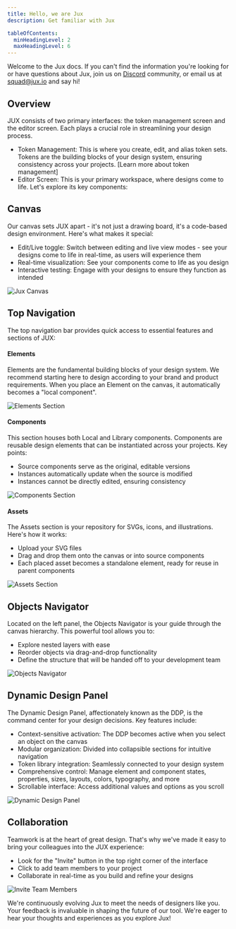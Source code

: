 ```yaml
---
title: Hello, we are Jux
description: Get familiar with Jux

tableOfContents:
  minHeadingLevel: 2
  maxHeadingLevel: 6
---
```



Welcome to the Jux docs. If you can't find the information you're looking for or have questions about Jux, join us on [Discord](https://discord.gg/BSXsahmyVQ) community, or email us at [squad@jux.io](mailto:squad@jux.io) and say hi!

## Overview

JUX consists of two primary interfaces: the token management screen and the editor screen. Each plays a crucial role in streamlining your design process.

- Token Management: This is where you create, edit, and alias token sets. Tokens are the building blocks of your design system, ensuring consistency across your projects. [Learn more about token management]
- Editor Screen: This is your primary workspace, where designs come to life. Let's explore its key components:

## Canvas

Our canvas sets JUX apart - it's not just a drawing board, it's a code-based design environment. Here's what makes it special:

- Edit/Live toggle: Switch between editing and live view modes - see your designs come to life in real-time, as users will experience them
- Real-time visualization: See your components come to life as you design
- Interactive testing: Engage with your designs to ensure they function as intended

<CaptionImage caption="Jux Canvas">
  <Image src={canvas} alt="Jux Canvas" />
</CaptionImage>

## Top Navigation

The top navigation bar provides quick access to essential features and sections of JUX:

#### Elements

Elements are the fundamental building blocks of your design system. We recommend starting here to design according to your brand and product requirements. When you place an Element on the canvas, it automatically becomes a "local component".

<CaptionImage caption="Elements Section">
  <Image src={elements} alt="Elements Section" />
</CaptionImage>

#### Components

This section houses both Local and Library components. Components are reusable design elements that can be instantiated across your projects. Key points:

- Source components serve as the original, editable versions
- Instances automatically update when the source is modified
- Instances cannot be directly edited, ensuring consistency

<CaptionImage caption="Components Section">
  <Image src={components} alt="Components Section" />
</CaptionImage>

#### Assets

The Assets section is your repository for SVGs, icons, and illustrations. Here's how it works:

- Upload your SVG files
- Drag and drop them onto the canvas or into source components
- Each placed asset becomes a standalone element, ready for reuse in parent components

<CaptionImage caption="Assets Section">
  <Image src={assets} alt="Assets Section" />
</CaptionImage>

## Objects Navigator

Located on the left panel, the Objects Navigator is your guide through the canvas hierarchy. This powerful tool allows you to:

- Explore nested layers with ease
- Reorder objects via drag-and-drop functionality
- Define the structure that will be handed off to your development team

<CaptionImage caption="Objects Navigator">
  <Image src={objectsNavigator} alt="Objects Navigator" />
</CaptionImage>

## Dynamic Design Panel

The Dynamic Design Panel, affectionately known as the DDP, is the command center for your design decisions. Key features include:

- Context-sensitive activation: The DDP becomes active when you select an object on the canvas
- Modular organization: Divided into collapsible sections for intuitive navigation
- Token library integration: Seamlessly connected to your design system
- Comprehensive control: Manage element and component states, properties, sizes, layouts, colors, typography, and more
- Scrollable interface: Access additional values and options as you scroll

<CaptionImage caption="Dynamic Design Panel">
  <Image src={ddp} alt="Dynamic Design Panel" />
</CaptionImage>

## Collaboration

Teamwork is at the heart of great design. That's why we've made it easy to bring your colleagues into the JUX experience:

- Look for the "Invite" button in the top right corner of the interface
- Click to add team members to your project
- Collaborate in real-time as you build and refine your designs

<CaptionImage caption="Invite Team Members">
  <Image src={invite} alt="Invite Team Members" />
</CaptionImage>

We're continuously evolving Jux to meet the needs of designers like you. Your feedback is invaluable in shaping the future of our tool. We're eager to hear your thoughts and experiences as you explore Jux!